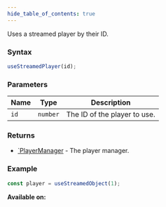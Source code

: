 ```yaml
---
hide_table_of_contents: true
---
```



Uses a streamed player by their ID.

### Syntax

```js
useStreamedPlayer(id);
```

### Parameters

| Name | Type     | Description                  |
| ---- | -------- | ---------------------------- |
| `id` | `number` | The ID of the player to use. |

### Returns

- [`PlayerManager](/sdk/types/PlayerManager) - The player manager.

### Example

```js
const player = useStreamedObject(1);
```

**Available on:** <ClientTag />
